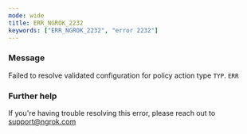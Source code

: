 ```yaml
---
mode: wide
title: ERR_NGROK_2232
keywords: ["ERR_NGROK_2232", "error 2232"]
---
```


### Message

Failed to resolve validated configuration for policy action type `TYP`.
`ERR`

### Further help

If you're having trouble resolving this error, please reach out to [support@ngrok.com](mailto:support@ngrok.com?subject=Help%20with%20ERR_NGROK_2232)
